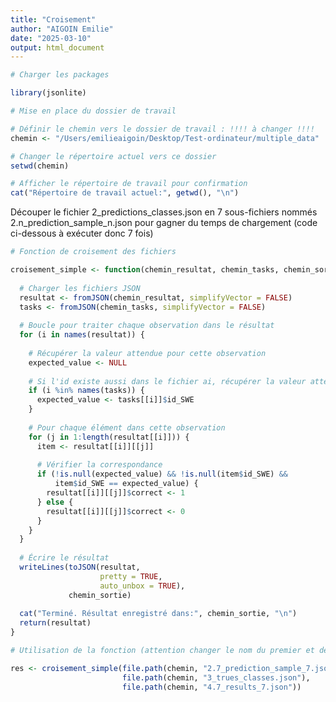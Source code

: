 ```yaml
---
title: "Croisement"
author: "AIGOIN Emilie"
date: "2025-03-10"
output: html_document
---
```


```r

# Charger les packages

library(jsonlite)

```

```r

# Mise en place du dossier de travail

# Définir le chemin vers le dossier de travail : !!!! à changer !!!!
chemin <- "/Users/emilieaigoin/Desktop/Test-ordinateur/multiple_data"

# Changer le répertoire actuel vers ce dossier
setwd(chemin)

# Afficher le répertoire de travail pour confirmation
cat("Répertoire de travail actuel:", getwd(), "\n")

```

Découper le fichier 2_predictions_classes.json en 7 sous-fichiers nommés 2.n_prediction_sample_n.json pour gagner du temps de chargement (code ci-dessous à exécuter donc 7 fois)

```r

# Fonction de croisement des fichiers

croisement_simple <- function(chemin_resultat, chemin_tasks, chemin_sortie) {
  
  # Charger les fichiers JSON
  resultat <- fromJSON(chemin_resultat, simplifyVector = FALSE)
  tasks <- fromJSON(chemin_tasks, simplifyVector = FALSE)
  
  # Boucle pour traiter chaque observation dans le résultat
  for (i in names(resultat)) {
    
    # Récupérer la valeur attendue pour cette observation
    expected_value <- NULL
    
    # Si l'id existe aussi dans le fichier ai, récupérer la valeur attendue
    if (i %in% names(tasks)) {
      expected_value <- tasks[[i]]$id_SWE
    }
    
    # Pour chaque élément dans cette observation
    for (j in 1:length(resultat[[i]])) {
      item <- resultat[[i]][[j]]
      
      # Vérifier la correspondance
      if (!is.null(expected_value) && !is.null(item$id_SWE) && 
          item$id_SWE == expected_value) {
        resultat[[i]][[j]]$correct <- 1
      } else {
        resultat[[i]][[j]]$correct <- 0
      }
    }
  }
  
  # Écrire le résultat
  writeLines(toJSON(resultat, 
                    pretty = TRUE, 
                    auto_unbox = TRUE),
             chemin_sortie)
  
  cat("Terminé. Résultat enregistré dans:", chemin_sortie, "\n")
  return(resultat)
}

```

```r

# Utilisation de la fonction (attention changer le nom du premier et dernier fichier pour chaque sous-fichier à exécuter)

res <- croisement_simple(file.path(chemin, "2.7_prediction_sample_7.json"), 
                         file.path(chemin, "3_trues_classes.json"), 
                         file.path(chemin, "4.7_results_7.json"))

```


